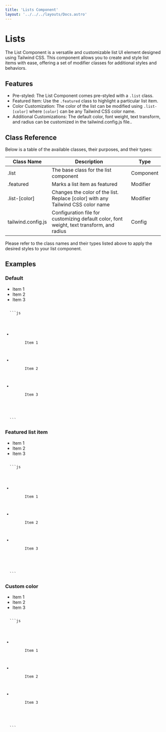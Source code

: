 ```yaml
---
title: 'Lists Component'
layout: '../../../layouts/Docs.astro'
---
```




# Lists

The List Component is a versatile and customizable list UI element designed using Tailwind CSS. This component allows you to create and style list items with ease, offering a set of modifier classes for additional styles and behaviors.

## Features

- Pre-styled: The List Component comes pre-styled with a `.list` class.
- Featured Item: Use the `.featured` class to highlight a particular list item.
- Color Customization: The color of the list can be modified using `.list-[color]` where `[color]` can be any Tailwind CSS color name.
- Additional Customizations: The default color, font weight, text transform, and radius can be customized in the tailwind.config.js file..

## Class Reference

Below is a table of the available classes, their purposes, and their types:

| Class Name         | Description                                                                               | Type      |
| ------------------ | ----------------------------------------------------------------------------------------- | --------- |
| .list              | The base class for the list component                                                     | Component |
| .featured          | Marks a list item as featured                                                             | Modifier  |
| .list-[color]      | Changes the color of the list. Replace [color] with any Tailwind CSS color name           | Modifier  |
| tailwind.config.js | Configuration file for customizing default color, font weight, text transform, and radius | Config    |

Please refer to the class names and their types listed above to apply the desired styles to your list component.

## Examples

### Default

<Preview client:load>
  <ul class='list'>
    <li>
      <IconCircleCheck />
      Item 1
    </li>
    <li>
      <IconCircleCheck />
      Item 2
    </li>
    <li>
      <IconCircleCheck />
      Item 3
    </li>
  </ul>
</Preview>
<Code>
  ```js
  <ul class='list'>
    <li>
      <IconCircleCheck />
      Item 1
    </li>
    <li>
      <IconCircleCheck />
      Item 2
    </li>
    <li>
      <IconCircleCheck />
      Item 3
    </li>
  </ul>
  ```
</Code>

### Featured list item

<Preview client:load>
  <ul class='list'>
    <li class='featured'>
      <IconCircleCheck />
      Item 1
    </li>
    <li>
      <IconCircleCheck />
      Item 2
    </li>
    <li>
      <IconCircleCheck />
      Item 3
    </li>
  </ul>
</Preview>
<Code>
  ```js
  <ul class='list'>
    <li>
      <IconCircleCheck />
      Item 1
    </li>
    <li>
      <IconCircleCheck />
      Item 2
    </li>
    <li>
      <IconCircleCheck />
      Item 3
    </li>
  </ul>
  ```
</Code>

### Custom color

<Preview client:load>
  <ul class='list list-red'>
    <li>
      <IconCircleCheck />
      Item 1
    </li>
    <li>
      <IconCircleCheck />
      Item 2
    </li>
    <li>
      <IconCircleCheck />
      Item 3
    </li>
  </ul>
</Preview>
<Code>
  ```js
  <ul class='list list-red'>
    <li>
      <IconCircleCheck />
      Item 1
    </li>
    <li>
      <IconCircleCheck />
      Item 2
    </li>
    <li>
      <IconCircleCheck />
      Item 3
    </li>
  </ul>
  ```
</Code>
